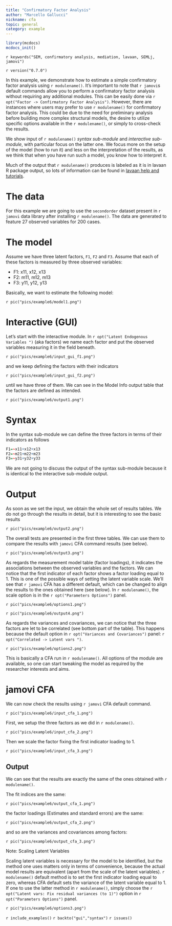 ```yaml
---
title: "Confirmatory Factor Analysis"
author: "Marcello Gallucci"
nickname: cfa
topic: general
category: example
---
```



```r
library(mcdocs)
mcdocs_init()

```


`r keywords("SEM, confirmatory analysis, mediation, lavaan, SEMLj, jamovi")`

`r version("0.7.0")`


In this example, we demonstrate how to estimate a simple confirmatory factor analysis using `r modulename()`. It's important to note that `r jamovi`s default commands allow you to perform a confirmatory factor analysis without requiring any additional modules. This can be easily done via `r opt("Factor -> Confirmatory Factor Analysis")`. However, there are instances where users may prefer to use `r modulename()` for confirmatory factor analysis. This could be due to the need for preliminary analysis before building more complex structural models, the desire to utilize specific options available in the `r modulename()`, or simply to cross-check the results.

We show input of `r modulename()` _syntax sub-module_ and  _interactive sub-module_, with particular focus on the latter one. We focus more on the setup of the model (how to run it) and less on the interpretation of the results, as we think that when you have run such a model, you know how to interpret it.

Much of the output that `r modulename()` produces is labeled as it is in lavaan R package output, so lots of information can be found in [lavaan help and tutorials](https://lavaan.ugent.be/tutorial/tutorial.pdf).


# The data

For this example we are going to use the `secondorder` dataset present in `r jamovi` data library after installing `r modulename()`. The data are generated to feature 27 observed variables for 200 cases. 

# The model

Assume we have three latent factors, `F1`, `F2` and `F3`.  Assume that each of these factors is measured by three observed variables:

* F1: x11, x12, x13
* F2: m11, m12, m13
* F3: y11, y12, y13

Basically, we want to estimate the following model:

`r pic("pics/example6/model1.png")`

# Interactive (GUI) 


Let's start with the interactive module. In `r opt("Latent Endogenous Variables ") ` (aka factors) we name each factor and put the observed variables measuring it in the field beneath. 

`r pic("pics/example6/input_gui_f1.png")`

and we keep defining the factors with their indicators

`r pic("pics/example6/input_gui_f2.png")`

until we have three of them. We can see in the Model Info output table that the factors are defined as intended.

`r pic("pics/example6/output1.png")`


# Syntax 

In the syntax sub-module we can define the three factors in terms of their indicators as follows

```r

F1=~x11+x12+x13
F2=~m21+m22+m23
F3=~y31+y32+y33


```

We are not going to discuss the output of the syntax sub-module because it is identical to the interactive sub-module output.

# Output

As soon as we set the input, we obtain the whole set of results tables. We do not go through the results in detail, but it is interesting to see the basic results

`r pic("pics/example6/output2.png")`

The overall tests are presented in the first three tables. We can use them to compare the results with `jamovi` CFA command results (see below). 

`r pic("pics/example6/output3.png")`

As regards the measurement model table (factor loadings), it indicates the associations between the observed variables and the factors. We can notice that the first indicator of each factor shows a factor loading equal to 1. This is one of the possible ways of setting the latent variable scale. We'll see that `r jamovi` CFA has a different default, which can be changed to align the results to the ones obtained here (see below). In `r modulename()`,  the scale option is in the `r opt("Parameters Options")` panel.

`r pic("pics/example6/options1.png")`

`r pic("pics/example6/output4.png")`

As regards the variances and covariances, we can notice that the three factors are let to be correlated (see bottom part of the table). This happens because the default option in `r opt("Variances and Covariances")` panel: `r opt("Correlated -> Latent vars ")`.

`r pic("pics/example6/options2.png")`

This is basically a CFA run in `r modulename()`. All options of the module are available, so one can start tweaking the model as required by the researcher interests and aims. 

# jamovi CFA

We can now check the results using `r jamovi` CFA default command.

`r pic("pics/example6/input_cfa_1.png")`

First, we setup the three factors as we did in `r modulename()`.

`r pic("pics/example6/input_cfa_2.png")`

Then we scale the factor fixing the first indicator loading to 1.

`r pic("pics/example6/input_cfa_3.png")`

## Output

We can see that the results are exactly the same of the ones obtained with `r modulename()`.

The fit indices are the same:

`r pic("pics/example6/output_cfa_1.png")`

the factor loadings (Estimates and standard errors) are the same:

`r pic("pics/example6/output_cfa_2.png")`

and so are the variances and covariances among factors:

`r pic("pics/example6/output_cfa_3.png")`

:::{ .adm .adm-note}

<p> Note: Scaling Latent Variables </p>

Scaling latent variables is necessary for the model to be identified, but the method one uses matters only in terms of convenience, because the actual model results are equivalent (apart from the scale of the latent variables).  `r modulename()` default method is to set the first indicator loading equal to zero, whereas CFA default sets the variance of the latent variable equal to 1. If one to use the latter method in `r modulename()`, simply choose the `r opt("Latent vars: Fix residual variances (to 1)")` option in `r opt("Parameters Options")` panel.

`r pic("pics/example6/options3.png")`

:::

`r include_examples()`
`r backto("gui","syntax")`
`r issues()`